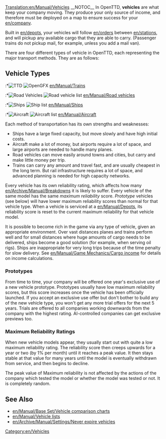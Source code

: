 [[Translation:en/Manual/Vehicles]]
{{en/Table of contents}}
__NOTOC__
In OpenTTD, '''vehicles''' are what keep your company moving. They produce your only source of income, and therefore must be deployed on a map to ensure success for your [[en/company]].

Built in [[en/depots]], your vehicles will follow [[en/orders]] between [[en/stations]], and will pickup any available cargo that they are able to carry. (Passenger trains do not pickup mail, for example, unless you add a mail van).

There are four different types of vehicle in OpenTTD, each representing the major transport methods. They are as follows:

== Vehicle Types ==
:*[[File:en/manual html m16a497ce.png|TTD]] [[File:en/Train Information button.png|OpenGFX]] [[en/Manual/Trains]]
:*[[File:en/manual html m3518e48c.png|Road Vehicles]] [[File:en/Road Vehicle Information button.png|Road vehicle list]] [[en/Manual/Road vehicles]]
:*[[File:en/manual html 53123a33.png|Ships]] [[File:en/Ship Information button.png|Ship list]] [[en/Manual/Ships]]
:*[[File:en/manual html 442702e6.png|Aircraft]] [[File:en/Aircraft Information button.png|Aircraft list]] [[en/Manual/Aircraft]]

Each method of transportation has its own strengths and weaknesses:
*Ships have a large fixed capacity, but move slowly and have high initial costs.
*Aircraft make a lot of money, but airports require a lot of space, and large airports are needed to handle many planes.
*Road vehicles can move easily around towns and cities, but carry and make little money per trip.
*Trains can carry any amount and travel fast, and are usually cheapest in the long term. But rail infrastructure requires a lot of space, and advanced planning is needed for high capacity networks.

Every vehicle has its own reliability rating, which affects how many [[en/Archive/Manual/Breakdowns]] it is likely to suffer. Every vehicle of the same model has the same ''maximum reliability'' score. ''Prototype'' vehicles (see below) will have lower maximum reliability scores than normal for that vehicle type. When a vehicle is serviced at a [[en/Manual/Depots]], its reliability score is reset to the current maximum reliability for that vehicle model.

It is possible to become rich in the game via any type of vehicle, given an appropriate environment. Over vast distances planes and trains perform well and for small distances where huge amounts of cargo needs to be delivered, ships become a good solution (for example, when serving oil rigs). Ships are inappropriate for very long trips because of the time penalty for slow delivery. See [[en/Manual/Game Mechanics/Cargo income]] for details on income calculations.

=== Prototypes ===

From time to time, your company will be offered one year's exclusive use of a new vehicle prototype. Prototypes usually have low maximum reliability scores, but this score increases once the vehicle has been officially launched. If you accept an exclusive use offer but don't bother to build any of the new vehicle type, you won't get any more trial offers for the next 5 years. Trials are offered to all companies working downwards from the company with the highest rating. AI-controlled companies can get exclusive previews too.

=== Maximum Reliability Ratings ===

When new vehicle models appear, they usually start out with quite a low maximum reliability rating. The reliability score then creeps upwards for a year or two (by 1% per month) until it reaches a peak value. It then stays stable at that value for many years until the model is eventually withdrawn from service, and then begins to decline.

The peak value of Maximum reliability is not affected by the actions of the company which tested the model or whether the model was tested or not. It is completely random.

==See Also==
*[[en/Manual/Base Set/Vehicle comparison charts]]
*[[en/Manual/Vehicle lists]]
*[[en/Archive/Manual/Settings/Never expire vehicles]]
[[Category:en/Vehicles]]